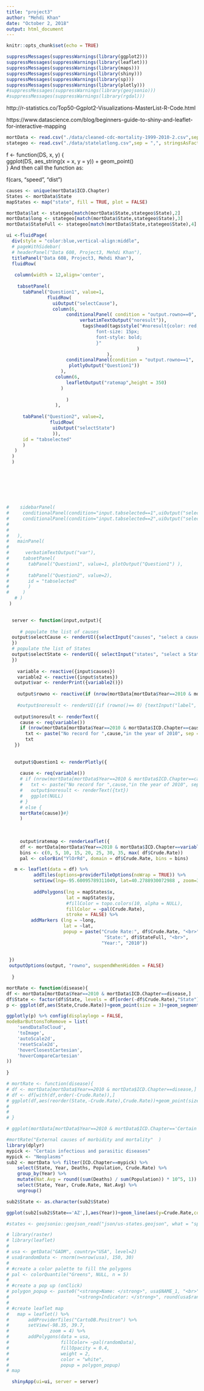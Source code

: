 ---
title: "project3"
author: "Mehdi Khan"
date: "October 2, 2018"
output: html_document
---

```{r setup, include=FALSE}
knitr::opts_chunk$set(echo = TRUE)
```

```{r}
suppressMessages(suppressWarnings(library(ggplot2)))
suppressMessages(suppressWarnings(library(leaflet)))
suppressMessages(suppressWarnings(library(maps)))
suppressMessages(suppressWarnings(library(shiny)))
suppressMessages(suppressWarnings(library(sp)))
suppressMessages(suppressWarnings(library(plotly)))
#suppressMessages(suppressWarnings(library(geojsonio)))
#suppressMessages(suppressWarnings(library(rgdal)))
```

http://r-statistics.co/Top50-Ggplot2-Visualizations-MasterList-R-Code.html

https://www.datascience.com/blog/beginners-guide-to-shiny-and-leaflet-for-interactive-mapping

```{r}
mortData <- read.csv("./data/cleaned-cdc-mortality-1999-2010-2.csv",sep = ",", stringsAsFactors = FALSE)
stategeo <- read.csv("./data/statelatlong.csv",sep = ",", stringsAsFactors = FALSE)
```


f <- function(DS, x, y) {    
  ggplot(DS, aes_string(x = x, y = y)) + geom_point()  
}
And then call the function as:

f(cars, "speed", "dist")


```{r}
causes <- unique(mortData$ICD.Chapter)
States <- mortData$State
mapStates <- map("state", fill = TRUE, plot = FALSE)

mortData$lat <- stategeo[match(mortData$State,stategeo$State),2]
mortData$long <- stategeo[match(mortData$State,stategeo$State),3]
mortData$StateFull <- stategeo[match(mortData$State,stategeo$State),4]
```



```{r}
ui <-fluidPage(
  div(style = "color:blue,vertical-align:middle",
  # pageWithSidebar(
  # headerPanel("Data 608, Project3, Mehdi Khan"),
  titlePanel("Data 608, Project3, Mehdi Khan"),
  fluidRow(
   
   column(width = 12,align='center',
     
    tabsetPanel(
      tabPanel("Question1", value=1, 
               fluidRow(
                 uiOutput("selectCause"),
                 column(6,
                      conditionalPanel( condition = "output.rowno==0",
                           verbatimTextOutput("noresult")),
                            tags$head(tags$style("#noresult{color: red;
                                 font-size: 15px;
                                 font-style: bold;
                                 }"              
                                                )
                                     ),
                      conditionalPanel(condition = "output.rowno==1",
                       plotlyOutput("Question1")) 
                    ),
                  column(6,
                      leafletOutput("ratemap",height = 350)
                    )
               
                      )
                  ),
      
      tabPanel("Question2", value=2,
                fluidRow(
                 uiOutput("selectState")
                 )), 
      id = "tabselected"
      )
   )
  )
  )
  
  
  
 
  
  
  
#    sidebarPanel(
#     conditionalPanel(condition="input.tabselected==1",uiOutput("selectCause")),
#     conditionalPanel(condition="input.tabselected==2",uiOutput("selectState"))
# 
# 
#   ),
#   mainPanel(
#      
#      verbatimTextOutput("var"),
#     tabsetPanel(
#       tabPanel("Question1", value=1, plotOutput("Question1") ),
#       
#       tabPanel("Question2", value=2), 
#       id = "tabselected"
#       )
#     )
   # )
 )

  
  server <- function(input,output){
    
     # populate the list of causes
  output$selectCause <- renderUI({selectInput("causes", "select a cause", choices=causes, width = 600)
  })
  # populate the list of States
  output$selectState <- renderUI({ selectInput("states", "select a State", choices=States)
  })
   
    variable <- reactive({input$causes}) 
    variable2 <- reactive({input$states})
   output$var <- renderPrint({variable2()})
   
    output$rowno <- reactive(if (nrow(mortData[mortData$Year==2010 & mortData$ICD.Chapter==variable(),])==0) 0 else 1)
  
    #output$noresult <- renderUI({if (rowno()== 0) {textInput("label", txt())} else NULL })
      
   output$noresult <- renderText({
     cause <- req(variable())
     if (nrow(mortData[mortData$Year==2010 & mortData$ICD.Chapter==cause,])==0){
       txt <- paste("No record for ",cause,"in the year of 2010", sep = " ")}
       txt
   })
   
   
   output$Question1 <- renderPlotly({ 
     
     cause <- req(variable())
     # if (nrow(mortData[mortData$Year==2010 & mortData$ICD.Chapter==cause,])==0){
     #   txt <- paste("No record for ",cause,"in the year of 2010", sep = " ")
     #   output$noresult <- renderText({txt})
     #   ggplot(NULL)
     # }
     # else {
     mortRate(cause)}#}
     )
   
   
   
     output$ratemap <- renderLeaflet({
     df <- mortData[mortData$Year==2010 & mortData$ICD.Chapter==variable(),]
     bins <- c(0, 5, 10, 15, 20, 25, 30, 35, max( df$Crude.Rate))
     pal <- colorBin("YlOrRd", domain = df$Crude.Rate, bins = bins)

   m <- leaflet(data = df) %>%
          addTiles(options=providerTileOptions(noWrap = TRUE)) %>%
          setView(lng=-95.60095789311049, lat=40.2788930072988 , zoom=3) %>%
     
          addPolygons(lng = mapStates$x, 
                      lat = mapStates$y, 
                      #fillColor = topo.colors(10, alpha = NULL), 
                      fillColor = ~pal(Crude.Rate), 
                      stroke = FALSE) %>% 
         addMarkers (lng = ~long,
                     lat = ~lat,
                     popup = paste("Crude Rate:", df$Crude.Rate, "<br>",
                                    "State:", df$StateFull, "<br>",
                                   "Year:", "2010"))
   
   
 })
 outputOptions(output, "rowno", suspendWhenHidden = FALSE)   
    
  }

``` 
  
  
```{r}

mortRate <- function(disease){
df <- mortData[mortData$Year==2010 & mortData$ICD.Chapter==disease,]
df$State <- factor(df$State, levels = df[order(-df$Crude.Rate),"State"])
p <- ggplot(df,aes(State,Crude.Rate))+geom_point(size = 3)+geom_segment(aes(x=State,xend=State, y=0,yend=Crude.Rate))+labs( x="State")+theme(axis.text.x = element_text(angle = 90,vjust = 0.25, size = 8))

ggplotly(p) %>% config(displaylogo = FALSE,
modeBarButtonsToRemove = list(
    'sendDataToCloud',
    'toImage',
    'autoScale2d',
    'resetScale2d',
    'hoverClosestCartesian',
    'hoverCompareCartesian'
))
  
}

# mortRate <- function(disease){
# df <- mortData[mortData$Year==2010 & mortData$ICD.Chapter==disease,]
# df <- df[with(df,order(-Crude.Rate)),]
# ggplot(df,aes(reorder(State,-Crude.Rate),Crude.Rate))+geom_point(size = 3)+geom_segment(aes(x=reorder(State,-Crude.Rate),xend=reorder(State,-Crude.Rate), y=0,yend=Crude.Rate))+labs( x="State")+theme(axis.text.x = element_text(angle = 90,vjust = 0.25, size = 8))
# 
#   
# }

# ggplot(mortData[mortData$Year==2010 & mortData$ICD.Chapter=='Certain infectious and parasitic diseases',],aes(reorder(State,-Crude.Rate),Crude.Rate))+geom_point(size = 3)+geom_segment(aes(x=reorder(State,-Crude.Rate),xend=reorder(State,-Crude.Rate), y=0,yend=Crude.Rate))+labs(title="Mortality Rate By State", x="State")+theme(axis.text.x = element_text(angle = 90,vjust = 0.25, size = 8))

#mortRate("External causes of morbidity and mortality"  )
library(dplyr)
mypick <- "Certain infectious and parasitic diseases"
mypick <- "Neoplasms"
sub2 <- mortData %>% filter(ICD.Chapter==mypick) %>%
    select(State, Year, Deaths, Population, Crude.Rate) %>%
    group_by(Year) %>%
    mutate(Nat.Avg = round((sum(Deaths) / sum(Population)) * 10^5, 1)) %>%
    select(State, Year, Crude.Rate, Nat.Avg) %>%
    ungroup()

sub2$State <- as.character(sub2$State)

ggplot(sub2[sub2$State=='AZ',],aes(Year))+geom_line(aes(y=Crude.Rate,colour="al"))+geom_line(aes(y=Nat.Avg,colour="us"))

```



```{r}
#states <- geojsonio::geojson_read("json/us-states.geojson", what = "sp")
```



```{r}
# library(raster)
# library(leaflet)
# 
# usa <- getData("GADM", country="USA", level=2)
# usa$randomData <- rnorm(n=nrow(usa), 150, 30)
# 
# #create a color palette to fill the polygons
# pal <- colorQuantile("Greens", NULL, n = 5)
# 
# #create a pop up (onClick)
# polygon_popup <- paste0("<strong>Name: </strong>", usa$NAME_1, "<br>",
#                         "<strong>Indicator: </strong>", round(usa$randomData,2))
# 
# #create leaflet map
#   map = leaflet() %>% 
#       addProviderTiles("CartoDB.Positron") %>% 
#       setView(-98.35, 39.7,
#               zoom = 4) %>% 
#       addPolygons(data = usa, 
#                   fillColor= ~pal(randomData),
#                   fillOpacity = 0.4, 
#                   weight = 2, 
#                   color = "white",
#                   popup = polygon_popup)
# map

```



  
```{r}
 
  shinyApp(ui=ui, server = server) 

```



